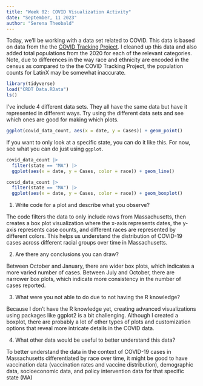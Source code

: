 ```yaml
---
title: "Week 02: COVID Visualization Activity"
date: "September, 11 2023"
author: "Serena Theobald"
---
```


Today, we'll be working with a data set related to COVID.
This data is based on data from the the [COVID Tracking Project](https://covidtracking.com/).
I cleaned up this data and also added total populations from the 2020 for each of the relevant categories.
Note, due to differences in the way race and ethnicity are encoded in the census as compared to the the COVID Tracking Project, the population counts for LatinX may be somewhat inaccurate.

```r
library(tidyverse)
load("CRDT Data.RData")
ls()
```

I've include 4 different data sets.
They all have the same data but have it represented in different ways.
Try using the different data sets and see which ones are good for making which plots.


```r
ggplot(covid_data_count, aes(x = date, y = Cases)) + geom_point()
```



If you want to only look at a specific state, you can do it like this.
For now, see what you can do just using `ggplot`.

```r
covid_data_count |> 
  filter(state == "MA") |> 
  ggplot(aes(x = date, y = Cases, color = race)) + geom_line()
```
```r
covid_data_count |> 
  filter(state == "MA") |> 
  ggplot(aes(x = date, y = Cases, color = race)) + geom_boxplot()
```

1. Write code for a plot and describe what you observe?

The code filters the data to only include rows from Massachusetts, then creates a box plot visualization where the x-axis represents dates, the y-axis represents case counts, and different races are represented by different colors. This helps us understand the distribution of COVID-19 cases across different racial groups over time in Massachusetts.

2. Are there any conclusions you can draw?

Between October and January, there are wider box plots, which indicates a more varied number of cases. Between July and October, there are narrower box plots, which indicate more consistency in the number of cases reported.

3. What were you not able to do due to not having the R knowledge?

Because I don't have the R knowledge yet, creating advanced visualizations using packages like ggplot2 is a bit challenging. Although I created a boxplot, there are probably a lot of other types of plots and customization options that reveal more intricate details in the COVID data.

4. What other data would be useful to better understand this data?

To better understand the data in the context of COVID-19 cases in Massachusetts differentiated by race over time, it might be good to have vaccination data (vaccination rates and vaccine distribution), demographic data, socioeconomic data, and policy intervention data for that specific state (MA)

